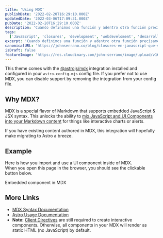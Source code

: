 ```yaml
---
title: 'Using MDX'
publishDate: '2022-02-20T16:29:10.000Z'
updatedDate: '2022-03-06T17:09:31.000Z'
pubDate: '2022-02-20T16:29:10.000Z'
description: 'Cuando definimos una función y adentro otra función precisamente de eso se trata los closures pero veamos cómo funcionan y para qué sirven.'
tags:
  ['JavaScript', 'closures', 'development', 'webdeveloment', 'desarrollo-web']
excerpt: 'Cuando definimos una función y adentro otra función precisamente de eso se trata los closures pero veamos cómo funcionan y para qué sirven.'
canonicalURL: 'https://johnserrano.co/blog/closures-en-javascript-que-son-y-para-que-sirven'
isDraft: false
featureImage: 'https://res.cloudinary.com/john-serrano/image/upload/v1680391473/John%20Serrano/Blog%20Post/closures-en-javascript-que-son-y-para-que-sirven/closures_nq1bkk.jpg'
---
```


This theme comes with the [@astrojs/mdx](https://docs.astro.build/en/guides/integrations-guide/mdx/) integration installed and configured in your `astro.config.mjs` config file. If you prefer not to use MDX, you can disable support by removing the integration from your config file.

## Why MDX?

MDX is a special flavor of Markdown that supports embedded JavaScript & JSX syntax. This unlocks the ability to [mix JavaScript and UI Components into your Markdown content](https://docs.astro.build/en/guides/markdown-content/#mdx-features) for things like interactive charts or alerts.

If you have existing content authored in MDX, this integration will hopefully make migrating to Astro a breeze.

## Example

Here is how you import and use a UI component inside of MDX.  
When you open this page in the browser, you should see the clickable button below.


<HeaderLink href='#' onclick="alert('clicked!')">
  Embedded component in MDX
</HeaderLink>

## More Links

- [MDX Syntax Documentation](https://mdxjs.com/docs/what-is-mdx)
- [Astro Usage Documentation](https://docs.astro.build/en/guides/markdown-content/#markdown-and-mdx-pages)
- **Note:** [Client Directives](https://docs.astro.build/en/reference/directives-reference/#client-directives) are still required to create interactive components. Otherwise, all components in your MDX will render as static HTML (no JavaScript) by default.
